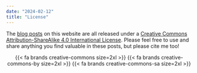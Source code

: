 ```yaml
---
date: "2024-02-12"
title: "License"
---
```


The [blog posts](/blog) on this website are all released under a [Creative Commons Attribution-ShareAlike 4.0 International License](http://creativecommons.org/licenses/by-sa/4.0/). Please feel free to use and share anything you find valuable in these posts, but please cite me too!

<center>
{{< fa brands creative-commons size=2xl >}} {{< fa brands creative-commons-by size=2xl >}} {{< fa brands creative-commons-sa size=2xl >}}
</center>
